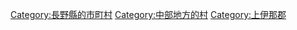 {{Commonscat|Minamiminowa, Nagano}}
{{Catmore}}

{{DEFAULTSORT:Minamiminowa}}
[[Category:長野縣的市町村|Category:長野縣的市町村]]
[[Category:中部地方的村|Category:中部地方的村]]
[[Category:上伊那郡|Category:上伊那郡]]